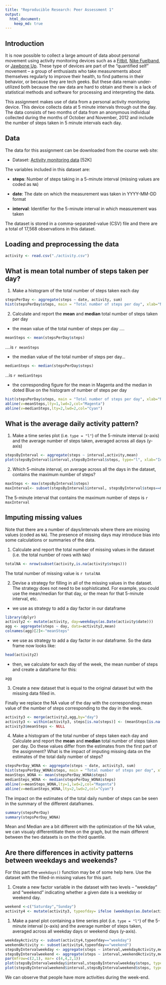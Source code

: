 ```yaml
---
title: "Reproducible Research: Peer Assessment 1"
output: 
  html_document:
    keep_md: true
---
```

## Introduction

It is now possible to collect a large amount of data about personal
movement using activity monitoring devices such as a
[Fitbit](http://www.fitbit.com), [Nike
Fuelband](http://www.nike.com/us/en_us/c/nikeplus-fuelband), or
[Jawbone Up](https://jawbone.com/up). These type of devices are part of
the "quantified self" movement -- a group of enthusiasts who take
measurements about themselves regularly to improve their health, to
find patterns in their behavior, or because they are tech geeks. But
these data remain under-utilized both because the raw data are hard to
obtain and there is a lack of statistical methods and software for
processing and interpreting the data.

This assignment makes use of data from a personal activity monitoring
device. This device collects data at 5 minute intervals through out the
day. The data consists of two months of data from an anonymous
individual collected during the months of October and November, 2012
and include the number of steps taken in 5 minute intervals each day.

## Data

The data for this assignment can be downloaded from the course web
site:

* Dataset: [Activity monitoring data](https://d396qusza40orc.cloudfront.net/repdata%2Fdata%2Factivity.zip) [52K]

The variables included in this dataset are:

* **steps**: Number of steps taking in a 5-minute interval (missing
    values are coded as `NA`)

* **date**: The date on which the measurement was taken in YYYY-MM-DD
    format

* **interval**: Identifier for the 5-minute interval in which
    measurement was taken


The dataset is stored in a comma-separated-value (CSV) file and there
are a total of 17,568 observations in this
dataset.

## Loading and preprocessing the data

```r

activity <- read.csv("./activity.csv")

```



## What is mean total number of steps taken per day?

1. Make a histogram of the total number of steps taken each day

```r
stepsPerDay <- aggregate(steps ~ date, activity, sum)
hist(stepsPerDay$steps, main = "Total number of steps per day", xlab="Number Of Steps per Day",col="grey")

```

2. Calculate and report the **mean** and **median** total number of steps taken per day
- the mean value of the total number of steps per day ....
```r
meanSteps <- mean(stepsPerDay$steps)

```
....is `r meanSteps`

- the median value of the total number of steps per day...
```r
medianSteps <- median(stepsPerDay$steps)

```
...is `r medianSteps`

- the corresponding figure for the mean in Magenta and the median in doted Blue on the histogram of number of steps per day 
```r
hist(stepsPerDay$steps, main = "Total number of steps per day", xlab="Number Of Steps per Day",col="grey")
abline(v=meanSteps,lty=1,lwd=2,col="Magenta")
abline(v=medianSteps,lty=2,lwd=2,col="Cyan")
```


## What is the average daily activity pattern?

1. Make a time series plot (i.e. `type = "l"`) of the 5-minute interval (x-axis) and the average number of steps taken, averaged across all days (y-axis)

```r
stepsByInterval <- aggregate(steps ~ interval,activity,mean)
plot(stepsByInterval$interval,stepsByInterval$steps, type="l", xlab="Interval",ylab="average number of steps taken, averaged across all days")
```

2. Which 5-minute interval, on average across all the days in the dataset, contains the maximum number of steps?

```r
maxSteps <- max(stepsByInterval$steps)
maxInterval<- subset(stepsByInterval$interval, stepsByInterval$steps==maxSteps)
```
The 5-minute interval that contains the maximum number of steps is `r maxInterval`

## Imputing missing values

Note that there are a number of days/intervals where there are missing
values (coded as `NA`). The presence of missing days may introduce
bias into some calculations or summaries of the data.

1. Calculate and report the total number of missing values in the dataset (i.e. the total number of rows with `NA`s)

```r
totalNA <- nrow(subset(activity,is.na(activity$steps)))
```
The total number of missing value is `r totalNA`

2. Devise a strategy for filling in all of the missing values in the dataset. The strategy does not need to be sophisticated. For example, you could use the mean/median for that day, or the mean for that 5-minute interval, etc.
- we use as strategy to add a day factor in our dataframe
```r
library(dplyr)
activity2 <- mutate(activity, day=weekdays(as.Date(activity$date)))
agg <- aggregate(steps ~ day, data=activity2,mean)
colnames(agg)[2]<-"meanSteps"

```
- we use as strategy to add a day factor in our dataframe. So the data frame now looks like:
```r
head(activity2)
```
- then, we calculate for each day of the week, the mean number of steps and create a dataframe for this:
```r
agg
```

3. Create a new dataset that is equal to the original dataset but with the missing data filled in.

Finally we replace the NA value of the day with the corresponding mean value of the number of steps corresponding to the day in the week.
```r
activity3 <- merge(activity2,agg,by="day")
activity3 <- within(activity3, steps[is.na(steps)] <- (meanSteps[is.na(steps)]))
activity3$meanSteps <- NULL
```


4. Make a histogram of the total number of steps taken each day and Calculate and report the **mean** and **median** total number of steps taken per day. Do these values differ from the estimates from the first part of the assignment? What is the impact of imputing missing data on the estimates of the total daily number of steps?

```r
stepsPerDay_WONA <- aggregate(steps ~ date, activity3, sum)
hist(stepsPerDay_WONA$steps, main = "Total number of steps per day", xlab="Number Of Steps per Day",col="grey")
meanSteps_WONA <- mean(stepsPerDay_WONA$steps)
medianSteps_WONA <- median(stepsPerDay_WONA$steps)
abline(v=meanSteps_WONA,lty=1,lwd=2,col="Magenta")
abline(v=medianSteps_WONA,lty=2,lwd=2,col="Cyan")
```

The impact on the estimates of the total daily number of steps can be seen in the summary of the different dataframes.

```r
summary(stepsPerDay)
summary(stepsPerDay_WONA)
```

Mean and Median are a bit different with the optimization of the NA value, we can visualy differentitiate them on the graph, but the main different between the two datasets is on the third quantile.

## Are there differences in activity patterns between weekdays and weekends?

For this part the `weekdays()` function may be of some help here. Use
the dataset with the filled-in missing values for this part.

1. Create a new factor variable in the dataset with two levels -- "weekday" and "weekend" indicating whether a given date is a weekday or weekend day.

```r
weekend <-c("Saturday","Sunday")
activity4 <- mutate(activity3, typeofday= ifelse (weekdays(as.Date(activity3$date)) %in% weekend, "weekend","weekday"))
```

1. Make a panel plot containing a time series plot (i.e. `type = "l"`) of the 5-minute interval (x-axis) and the average number of steps taken, averaged across all weekday days or weekend days (y-axis). 

```r
weekdayActivity <- subset(activity4,typeofday=="weekday")
weekendActivity <- subset(activity4,typeofday=="weekend")
stepsByIntervalweekday <- aggregate(steps ~ interval,weekdayActivity,mean)
stepsByIntervalweekend <- aggregate(steps ~ interval,weekendActivity,mean)
par(mfrow=c(2,1), mar= c(4,4,2,1))
plot(stepsByIntervalweekday$interval,stepsByIntervalweekday$steps, type="l", xlab="Interval",ylab="Number of steps",main="weekday")
plot(stepsByIntervalweekend$interval,stepsByIntervalweekend$steps, type="l", xlab="Interval",ylab="Number of steps",main="weekend")
```

We can observe that people have more activities during the week-end. 
